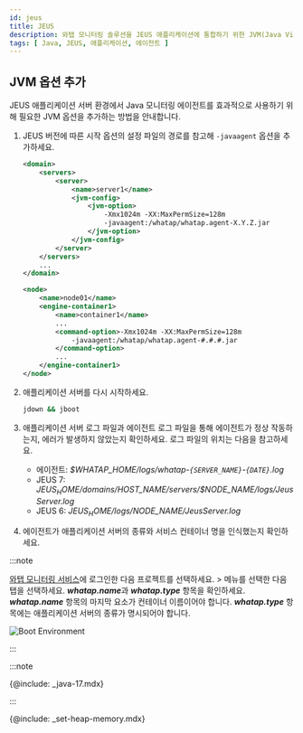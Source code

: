 ```yaml
---
id: jeus
title: JEUS
description: 와탭 모니터링 솔루션을 JEUS 애플리케이션에 통합하기 위한 JVM(Java Virtual Machine) 옵션 추가 방법에 대한 상세한 안내를 제공합니다. 사용자는 본 문서를 통해 자바(Java) 에이전트 설치 후 JEUS 애플리케이션의 성능 및 가용성 모니터링을 위해 필요한 JVM 설정을 적용하는 방법을 단계별로 확인할 수 있습니다. 에이전트 설치 과정 중 필수 JVM 옵션의 구성과 JEUS와의 원활한 통합을 위한 최적의 설정 방법, 힙스토그램 조회 방법을 포함하고 있습니다.
tags: [ Java, JEUS, 애플리케이션, 에이전트 ]
---
```


## JVM 옵션 추가

JEUS 애플리케이션 서버 환경에서 Java 모니터링 에이전트를 효과적으로 사용하기 위해 필요한 JVM 옵션을 추가하는 방법을 안내합니다.

1. JEUS 버전에 따른 시작 옵션의 설정 파일의 경로를 참고해 ```-javaagent``` 옵션을 추가하세요.
    
    <Tabs>
    <TabItem value='jeus7' label='JEUS 7' default>

    ```xml title="$JEUS_HOME/domains/jeus_domain/config.xml" {6-9} showLineNumbers
    <domain>
        <servers>
            <server>
                <name>server1</name>
                <jvm-config>
                    <jvm-option>
                        -Xmx1024m -XX:MaxPermSize=128m
                        -javaagent:/whatap/whatap.agent-X.Y.Z.jar
                    </jvm-option>
                </jvm-config>
            </server>
        </servers>
        ...
    </domain>
    ```

    </TabItem>
    <TabItem value='jeus6' label='JEUS 6'>

    ```xml title="$JEUS_HOME/config/$hostname/JEUSMain.xml" {6-9} showLineNumbers
    <node>
        <name>node01</name>
        <engine-container1>
            <name>container1</name>
            ...
            <command-option>-Xmx1024m -XX:MaxPermSize=128m
                -javaagent:/whatap/whatap.agent-#.#.#.jar
            </command-option>
            ...
        </engine-container1>
    </node>
    ```

    </TabItem>
    </Tabs>

1. 애플리케이션 서버를 다시 시작하세요.

    ```bash
    jdown && jboot
    ```

1. 애플리케이션 서버 로그 파일과 에이전트 로그 파일을 통해 에이전트가 정상 작동하는지, 에러가 발생하지 않았는지 확인하세요. 로그 파일의 위치는 다음을 참고하세요.
    
    * 에이전트: *$WHATAP_HOME/logs/whatap-`{SERVER_NAME}`-`{DATE}`.log*
    * JEUS 7: *$JEUS_HOME/domains/$HOST_NAME/servers/$NODE_NAME/logs/JeusServer.log*
    * JEUS 6: *$JEUS_HOME/logs/$NODE_NAME/JeusServer.log*

1. 에이전트가 애플리케이션 서버의 종류와 서비스 컨테이너 명을 인식했는지 확인하세요.
    
:::note

[와탭 모니터링 서비스](https://service.whatap.io/)에 로그인한 다음 프로젝트를 선택하세요. <Cmdname sid="TTL00901" className="uitext" /> > <Cmdname sid="instance_performance_analysis" className="uitext" /> 메뉴를 선택한 다음 <Cmdname sid="runtime_boot_env" className="uitext" /> 탭을 선택하세요. ***whatap.name***과 ***whatap.type*** 항목을 확인하세요. ***whatap.name*** 항목의 마지막 요소가 컨테이너 이름이어야 합니다. ***whatap.type*** 항목에는 애플리케이션 서버의 종류가 명시되어야 합니다.

![Boot Environment](https://img.whatap.io/media/agent_java/install/380.png)

:::

:::note

{@include: _java-17.mdx} 

:::

{@include: _set-heap-memory.mdx} 
